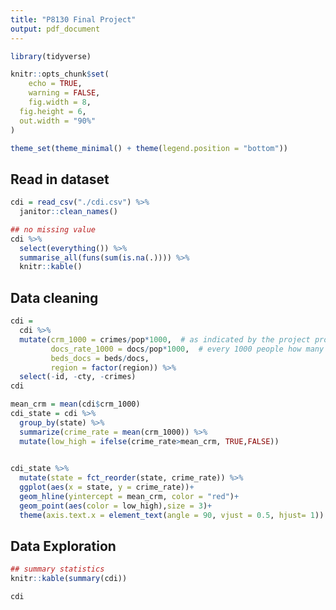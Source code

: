```yaml
---
title: "P8130 Final Project"
output: pdf_document
---
```


```r
library(tidyverse)
```
```r
knitr::opts_chunk$set(
	echo = TRUE,
	warning = FALSE,
	fig.width = 8, 
  fig.height = 6,
  out.width = "90%"
)

theme_set(theme_minimal() + theme(legend.position = "bottom"))
```

## Read in dataset
```r
cdi = read_csv("./cdi.csv") %>% 
  janitor::clean_names()
```

```r
## no missing value
cdi %>% 
  select(everything()) %>%  
  summarise_all(funs(sum(is.na(.)))) %>% 
  knitr::kable()
```
## Data cleaning
```r
cdi = 
  cdi %>% 
  mutate(crm_1000 = crimes/pop*1000,  # as indicated by the project prompt
         docs_rate_1000 = docs/pop*1000,  # every 1000 people how many doctors
         beds_docs = beds/docs,
         region = factor(region)) %>% 
  select(-id, -cty, -crimes)
cdi
```

```r
mean_crm = mean(cdi$crm_1000)
cdi_state = cdi %>% 
  group_by(state) %>% 
  summarize(crime_rate = mean(crm_1000)) %>% 
  mutate(low_high = ifelse(crime_rate>mean_crm, TRUE,FALSE))
  

cdi_state %>% 
  mutate(state = fct_reorder(state, crime_rate)) %>% 
  ggplot(aes(x = state, y = crime_rate))+
  geom_hline(yintercept = mean_crm, color = "red")+
  geom_point(aes(color = low_high),size = 3)+
  theme(axis.text.x = element_text(angle = 90, vjust = 0.5, hjust= 1))
```


## Data Exploration
```r
## summary statistics
knitr::kable(summary(cdi))
```
```r
cdi
```



